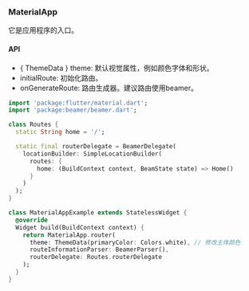 ### MaterialApp

它是应用程序的入口。

#### API

* { ThemeData } theme: 默认视觉属性，例如颜色字体和形状。
* initialRoute: 初始化路由。
* onGenerateRoute: 路由生成器。建议路由使用beamer。

```dart
import 'package:flutter/material.dart';
import 'package:beamer/beamer.dart';

class Routes {
  static String home = '/';

  static final routerDelegate = BeamerDelegate(
    locationBuilder: SimpleLocationBuilder(
      routes: {
        home: (BuildContext context, BeamState state) => Home()
      }
    )
  );
}

class MaterialAppExample extends StatelessWidget {
  @override
  Widget build(BuildContext context) {
    return MaterialApp.router(
      theme: ThemeData(primaryColor: Colors.white), // 修改主体颜色
      routeInformationParser: BeamerParser(),
      routerDelegate: Routes.routerDelegate
    );
  }
}
```